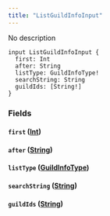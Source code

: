 ```yaml
---
title: "ListGuildInfoInput"
---
```


No description

```
input ListGuildInfoInput {
  first: Int
  after: String
  listType: GuildInfoType!
  searchString: String
  guildIds: [String!]
}

```

### Fields[](#fields "Direct link to heading")

#### `first` ([Int](/developer/graphql-api/references/scalars/int))[](#first-int "Direct link to heading")

#### `after` ([String](/developer/graphql-api/references/scalars/string))[](#after-string "Direct link to heading")

#### `listType` ([GuildInfoType](/developer/graphql-api/references/enums/guild-info-type))[](#listtype-guildinfotype "Direct link to heading")

#### `searchString` ([String](/developer/graphql-api/references/scalars/string))[](#searchstring-string "Direct link to heading")

#### `guildIds` ([String](/developer/graphql-api/references/scalars/string))[](#guildids-string "Direct link to heading")